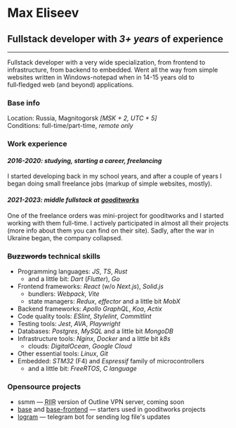 # Max Eliseev
## Fullstack developer with *3+ years* of experience

---

Fullstack developer with a very wide specialization, 
from frontend to infrastructure, from backend to embedded. 
Went all the way from simple websites written in Windows-notepad 
when in 14-15 years old to full&#x2011;fledged web (and beyond) applications.

### Base info
Location: Russia, Magnitogorsk *[MSK + 2, UTC + 5]*  
Conditions: full-time/part-time, *remote only*  

### Work experience

#### *2016-2020: studying, starting a career, freelancing*

I started developing back in my school years, and after a couple of years 
I began doing small freelance jobs (markup of simple websites, mostly). 

#### *2021-2023: middle fullstack at [gooditworks](https://goodit.works)*

One of the freelance orders was mini-project for gooditworks 
and I started working with them full-time. I actively participated in 
almost all their projects (more info about them you can find on their site). 
Sadly, after the war in Ukraine began, the company collapsed.

### <del>Buzzwords</del> technical skills

- Programming languages: *JS*, *TS*, *Rust*
  - and a little bit: *Dart* (*Flutter*), *Go*
- Frontend frameworks: *React* (w/o *Next.js*), *Solid.js*
  - bundlers: *Webpack*, *Vite*
  - state managers: *Redux*, *effector* and a little bit *MobX*
- Backend frameworks: *Apollo GraphQL*, *Koa*, *Actix*
- Code quality tools: *ESlint*, *Stylelint*, *Commitlint*
- Testing tools: *Jest*, *AVA*, *Playwright*
- Databases: *Postgres*, *MySQL* and a little bit *MongoDB*
- Infrastructure tools: *Nginx*, *Docker* and a little bit *k8s*
  - clouds: *DigitalOcean*, *Google Cloud*
- Other essential tools: *Linux*, *Git*
- Embedded: *STM32* (F4) and *Espressif* family of microcontrollers
  - and a little bit: *FreeRTOS*, *C language*

### Opensource projects

- ssmm — <abbr title="Rewrite It In Rust">RIIR</abbr> version of Outline VPN server, coming soon
- [base](https://github.com/gooditworks/base) and [base-frontend](https://github.com/gooditworks/base-frontend) — starters used in gooditworks projects
- [logram](https://github.com/mxseev/logram) — telegram bot for sending log file's updates
